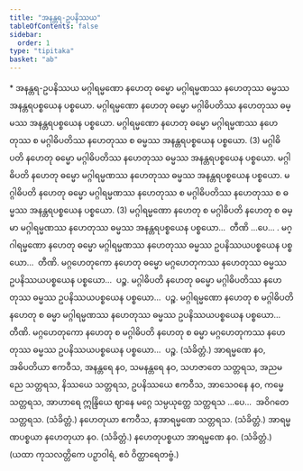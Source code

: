 ```yaml
---
title: "အနန္တရ-ဥပနိဿယ"
tableOfContents: false
sidebar:
  order: 1
type: "tipitaka"
basket: "ab"
---
```



<DynamicBreadcrumb />

<Paragraph type="center">
* အနန္တရ-ဥပနိဿယ
</Paragraph>

<Division number="202">

<Paragraph number="766">
မဂ္ဂါရမ္မဏော နဟေတု ဓမ္မော မဂ္ဂါရမ္မဏဿ နဟေတုဿ ဓမ္မဿ အနန္တရပစ္စယေန ပစ္စယော. မဂ္ဂါရမ္မဏော နဟေတု ဓမ္မော မဂ္ဂါဓိပတိဿ နဟေတုဿ ဓမ္မဿ အနန္တရပစ္စယေန ပစ္စယော. မဂ္ဂါရမ္မဏော နဟေတု ဓမ္မော မဂ္ဂါရမ္မဏဿ နဟေတုဿ စ မဂ္ဂါဓိပတိဿ နဟေတုဿ စ ဓမ္မဿ အနန္တရပစ္စယေန ပစ္စယော. (3)
</Paragraph>

<Paragraph number="767">
မဂ္ဂါဓိပတိ နဟေတု ဓမ္မော မဂ္ဂါဓိပတိဿ နဟေတုဿ ဓမ္မဿ အနန္တရပစ္စယေန ပစ္စယော. မဂ္ဂါဓိပတိ နဟေတု ဓမ္မော မဂ္ဂါရမ္မဏဿ နဟေတုဿ ဓမ္မဿ အနန္တရပစ္စယေန ပစ္စယော. မဂ္ဂါဓိပတိ နဟေတု ဓမ္မော မဂ္ဂါရမ္မဏဿ နဟေတုဿ စ မဂ္ဂါဓိပတိဿ နဟေတုဿ စ ဓမ္မဿ အနန္တရပစ္စယေန ပစ္စယော. (3)
</Paragraph>

<Paragraph number="768">
မဂ္ဂါရမ္မဏော နဟေတု စ မဂ္ဂါဓိပတိ နဟေတု စ ဓမ္မာ မဂ္ဂါရမ္မဏဿ နဟေတုဿ ဓမ္မဿ အနန္တရပစ္စယေန ပစ္စယော…  တီဏိ …ပေ… .
</Paragraph>

</Division>
<Division number="203">

<Paragraph number="769">
မဂ္ဂါရမ္မဏော နဟေတု ဓမ္မော မဂ္ဂါရမ္မဏဿ နဟေတုဿ ဓမ္မဿ ဥပနိဿယပစ္စယေန ပစ္စယော…  တီဏိ.
</Paragraph>

<Paragraph number="770">
မဂ္ဂဟေတုကော နဟေတု ဓမ္မော မဂ္ဂဟေတုကဿ နဟေတုဿ ဓမ္မဿ ဥပနိဿယပစ္စယေန ပစ္စယော…  ပဉ္စ.
</Paragraph>

<Paragraph number="771">
မဂ္ဂါဓိပတိ နဟေတု ဓမ္မော မဂ္ဂါဓိပတိဿ နဟေတုဿ ဓမ္မဿ ဥပနိဿယပစ္စယေန ပစ္စယော…  ပဉ္စ.
</Paragraph>

<Paragraph number="772">
မဂ္ဂါရမ္မဏော နဟေတု စ မဂ္ဂါဓိပတိ နဟေတု စ ဓမ္မာ မဂ္ဂါရမ္မဏဿ နဟေတုဿ ဓမ္မဿ ဥပနိဿယပစ္စယေန ပစ္စယော…  တီဏိ.
</Paragraph>

<Paragraph number="773">
မဂ္ဂဟေတုကော နဟေတု စ မဂ္ဂါဓိပတိ နဟေတု စ ဓမ္မာ မဂ္ဂဟေတုကဿ နဟေတုဿ ဓမ္မဿ ဥပနိဿယပစ္စယေန ပစ္စယော…  ပဉ္စ. (သံခိတ္တံ.)
</Paragraph>

</Division>
<Division number="204">

<Paragraph number="774">
အာရမ္မဏေ နဝ, အဓိပတိယာ ဧကဝီသ, အနန္တရေ နဝ, သမနန္တရေ နဝ, သဟဇာတေ သတ္တရသ, အညမညေ သတ္တရသ, နိဿယေ သတ္တရသ, ဥပနိဿယေ ဧကဝီသ, အာသေဝနေ နဝ, ကမ္မေ သတ္တရသ, အာဟာရေ ဣန္ဒြိယေ ဈာနေ မဂ္ဂေ သမ္ပယုတ္တေ သတ္တရသ …ပေ…  အဝိဂတေ သတ္တရသ. (သံခိတ္တံ.)
</Paragraph>

<Paragraph number="775">
နဟေတုယာ ဧကဝီသ, နအာရမ္မဏေ သတ္တရသ. (သံခိတ္တံ.)
</Paragraph>

<Paragraph number="776">
အာရမ္မဏပစ္စယာ နဟေတုယာ နဝ. (သံခိတ္တံ.)
</Paragraph>

<Paragraph number="777">
နဟေတုပစ္စယာ အာရမ္မဏေ နဝ. (သံခိတ္တံ.)
</Paragraph>

<Paragraph number="778">
(ယထာ ကုသလတ္တိကေ ပဉှာဝါရံ, ဧဝံ ဝိတ္ထာရေတဗ္ဗံ.)
</Paragraph>
</Division>